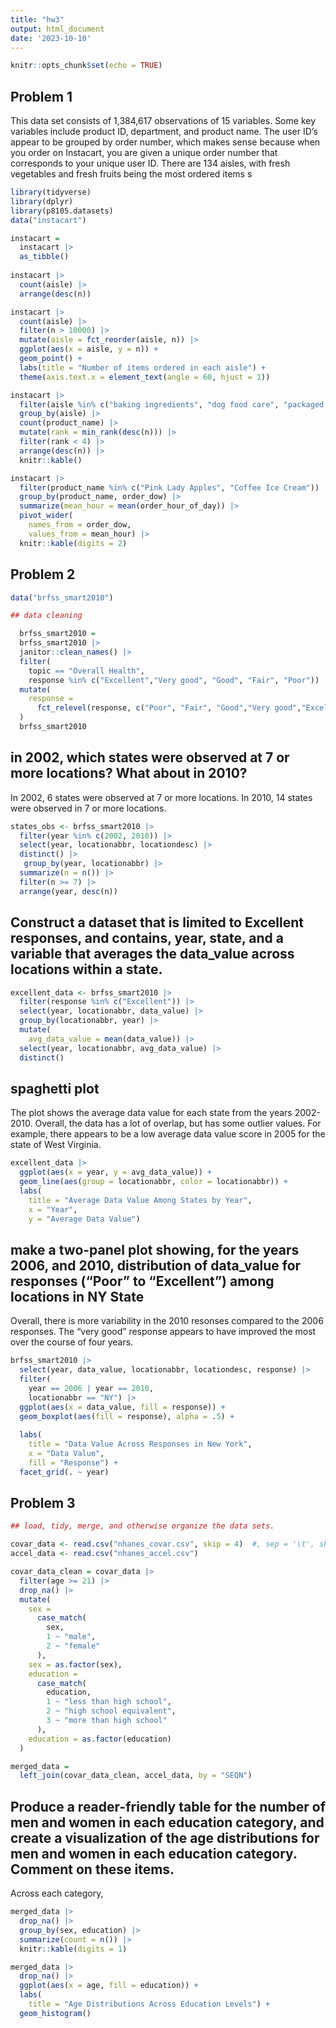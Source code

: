 ```yaml
---
title: "hw3"
output: html_document
date: '2023-10-10'
---
```


```r
knitr::opts_chunk$set(echo = TRUE)
```

## Problem 1

This data set consists of 1,384,617 observations of 15 variables. Some key variables include product ID, department, and product name. The user ID's appear to be grouped by order number, which makes sense because when you order on Instacart, you are given a unique order number that corresponds to your unique user ID. There are 134 aisles, with fresh vegetables and fresh fruits being the most ordered items s
```r
library(tidyverse)
library(dplyr)
library(p8105.datasets)
data("instacart")

instacart = 
  instacart |> 
  as_tibble()
  
instacart |> 
  count(aisle) |> 
  arrange(desc(n))  

instacart |> 
  count(aisle) |> 
  filter(n > 10000) |> 
  mutate(aisle = fct_reorder(aisle, n)) |> 
  ggplot(aes(x = aisle, y = n)) + 
  geom_point() + 
  labs(title = "Number of items ordered in each aisle") +
  theme(axis.text.x = element_text(angle = 60, hjust = 1))

instacart |> 
  filter(aisle %in% c("baking ingredients", "dog food care", "packaged vegetables fruits")) |>
  group_by(aisle) |> 
  count(product_name) |> 
  mutate(rank = min_rank(desc(n))) |> 
  filter(rank < 4) |> 
  arrange(desc(n)) |>
  knitr::kable()

instacart |>
  filter(product_name %in% c("Pink Lady Apples", "Coffee Ice Cream")) |>
  group_by(product_name, order_dow) |>
  summarize(mean_hour = mean(order_hour_of_day)) |>
  pivot_wider(
    names_from = order_dow, 
    values_from = mean_hour) |>
  knitr::kable(digits = 2)
```

## Problem 2

```r
data("brfss_smart2010")

## data cleaning 

  brfss_smart2010 =
  brfss_smart2010 |>     
  janitor::clean_names() |> 
  filter(
    topic == "Overall Health",
    response %in% c("Excellent","Very good", "Good", "Fair", "Poor")) |> 
  mutate( 
    response = 
      fct_relevel(response, c("Poor", "Fair", "Good","Very good","Excellent" ))
  )
  brfss_smart2010


```

## in 2002, which states were observed at 7 or more locations? What about in 2010?
In 2002, 6 states were observed at 7 or more locations. In 2010, 14 states were observed in 7 or more locations. 

```r
states_obs <- brfss_smart2010 |> 
  filter(year %in% c(2002, 2010)) |> 
  select(year, locationabbr, locationdesc) |> 
  distinct() |> 
   group_by(year, locationabbr) |>
  summarize(n = n()) |> 
  filter(n >= 7) |> 
  arrange(year, desc(n))
```

## Construct a dataset that is limited to Excellent responses, and contains, year, state, and a variable that averages the data_value across locations within a state.

```r
excellent_data <- brfss_smart2010 |> 
  filter(response %in% c("Excellent")) |>
  select(year, locationabbr, data_value) |>
  group_by(locationabbr, year) |> 
  mutate(
    avg_data_value = mean(data_value)) |> 
  select(year, locationabbr, avg_data_value) |> 
  distinct()
```

## spaghetti plot

The plot shows the average data value for each state from the years 2002-2010. Overall, the data has a lot of overlap, but has some outlier values. For example, there appears to be a low average data value score in 2005 for the state of West Virginia. 
```r
excellent_data |> 
  ggplot(aes(x = year, y = avg_data_value)) +
  geom_line(aes(group = locationabbr, color = locationabbr)) +
  labs(
    title = "Average Data Value Among States by Year",
    x = "Year",
    y = "Average Data Value")

```

## make a two-panel plot showing, for the years 2006, and 2010, distribution of data_value for responses (“Poor” to “Excellent”) among locations in NY State

Overall, there is more variability in the 2010 resonses compared to the 2006 responses. The "very good" response appears to have improved the most over the course of four years. 
```r
brfss_smart2010 |> 
  select(year, data_value, locationabbr, locationdesc, response) |> 
  filter(
    year == 2006 | year == 2010,
    locationabbr == "NY") |> 
  ggplot(aes(x = data_value, fill = response)) +
  geom_boxplot(aes(fill = response), alpha = .5) +
   
  labs(
    title = "Data Value Across Responses in New York",
    x = "Data Value",
    fill = "Response") + 
  facet_grid(. ~ year)
```

## Problem 3 

```r
## load, tidy, merge, and otherwise organize the data sets.

covar_data <- read.csv("nhanes_covar.csv", skip = 4)  #, sep = '\t', skip = 4, col.names = c("seqn", "SEQN"))
accel_data <- read.csv("nhanes_accel.csv")

covar_data_clean = covar_data |> 
  filter(age >= 21) |> 
  drop_na() |> 
  mutate(
    sex = 
      case_match(
        sex,
        1 ~ "male",
        2 ~ "female"
      ), 
    sex = as.factor(sex),
    education = 
      case_match(
        education,
        1 ~ "less than high school",
        2 ~ "high school equivalent",
        3 ~ "more than high school"
      ), 
    education = as.factor(education)
  )

merged_data = 
  left_join(covar_data_clean, accel_data, by = "SEQN")

```

## Produce a reader-friendly table for the number of men and women in each education category, and create a visualization of the age distributions for men and women in each education category. Comment on these items.

Across each category, 
```r
merged_data |>
  drop_na() |> 
  group_by(sex, education) |>
  summarize(count = n()) |> 
  knitr::kable(digits = 1)  

merged_data |>
  drop_na() |> 
  ggplot(aes(x = age, fill = education)) +
  labs(
    title = "Age Distributions Across Education Levels") +
  geom_histogram()
```

